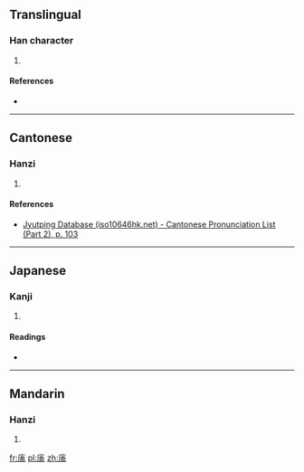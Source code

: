 ==Translingual==

===Han character===
{{Han char|rn=53|rad=广|as=10|sn=13|four=0021<sub>3</sub>|canj=戈土戈廿 (IGIT)|ids=⿸[[广]][[盍]]}}

# {{defn|Han|sort=广10}}

====References====
* {{Han ref|kx=0349.010|dkj=09427|dj=0659.260|hdz=20894.160|uh=5EC5|ud=24261|bh=DD5D|bd=56669}}

----

==Cantonese==

===Hanzi===
{{yue-hanzi|jyut=[[ap1]], [[ngap1]]|y=ap1, ngap1}}

# {{defn|lang=yue|sort=广10}}

====References====
* [http://www.iso10646hk.net/jp/document/download.jsp Jyutping Database (iso10646hk.net) - Cantonese Pronunciation List (Part 2), p. 103]

----

==Japanese==

===Kanji===
{{ja-kanji|grade=|rs=广10}}

# {{defn|lang=ja|sort=广10}}

====Readings====
* {{ja-readings|on=[[あふ]] (afu), [[かふ]] (kafu), [[がふ]] (gafu)|kun=}}

----

==Mandarin==

===Hanzi===
{{cmn-hanzi|pin=[[è]] ([[e4]])|wg=o<sup>4</sup>}}

# {{defn|lang=cmn|sort=广10}}

[[fr:廅]]
[[pl:廅]]
[[zh:廅]]